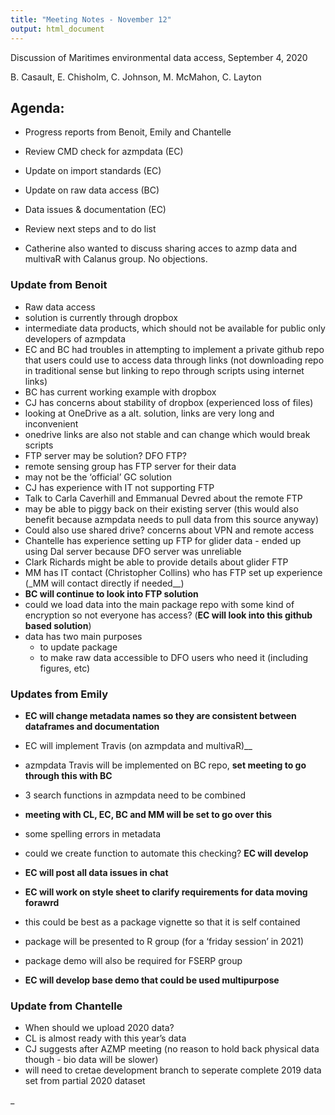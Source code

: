 ```yaml
---
title: "Meeting Notes - November 12"
output: html_document
---
```

Discussion of Maritimes environmental data access, September 4, 2020

B. Casault, E. Chisholm, C. Johnson, M. McMahon, C. Layton


## Agenda: 
*	Progress reports from Benoit, Emily and Chantelle
*	Review CMD check for azmpdata (EC)
*	Update on import standards (EC)
*	Update on raw data access (BC)
*	Data issues & documentation (EC)
*	Review next steps and to do list


* Catherine also wanted to discuss sharing acces to azmp data and multivaR with Calanus group. No objections.


### Update from Benoit

* Raw data access
* solution is currently through dropbox
* intermediate data products, which should not be available for public only developers of azmpdata
* EC and BC had troubles in attempting to implement a private github repo that users could use to access data through links (not downloading repo in traditional sense but linking to repo through scripts using internet links)
* BC has current working example with dropbox
* CJ has concerns about stability of dropbox (experienced loss of files)
* looking at OneDrive as a alt. solution, links are very long and inconvenient
* onedrive links are also not stable and can change which would break scripts
* FTP server may be solution? DFO FTP?
* remote sensing group has FTP server for their data
* may not be the 'official' GC solution
* CJ has experience with IT not supporting FTP
* Talk to Carla Caverhill and Emmanual Devred about the remote FTP
* may be able to piggy back on their existing server (this would also benefit because azmpdata needs to pull data from this source anyway)
* Could also use shared drive? concerns about VPN and remote access
* Chantelle has experience setting up FTP for glider data - ended up using Dal server because DFO server was unreliable
* Clark Richards might be able to provide details about glider FTP
* MM has IT contact (Christopher Collins) who has FTP set up experience (_MM will contact directly if needed__)
* __BC will continue to look into FTP solution__
* could we load data into the main package repo with some kind of encryption so not everyone has access? (__EC will look into this github based solution__)
* data has two main purposes
  * to update package
  * to make raw data accessible to DFO users who need it (including figures, etc)


### Updates from Emily

* __EC will change metadata names so they are consistent between dataframes and documentation__
* EC will implement Travis (on azmpdata and multivaR)__
* azmpdata Travis will be implemented on BC repo, __set meeting to go through this with BC__
* 3 search functions in azmpdata need to be combined
* __meeting with CL, EC, BC and MM will be set to go over this__
* some spelling errors in metadata
* could we create function to automate this checking? __EC will develop__
* __EC will post all data issues in chat__
* __EC will work on style sheet to clarify requirements for data moving forawrd__
* this could be best as a package vignette so that it is self contained

* package will be presented to R group (for a 'friday session' in 2021)
* package demo will also be required for FSERP group
* __EC will develop base demo that could be used multipurpose__


### Update from Chantelle
* When should we upload 2020 data? 
* CL is almost ready with this year's data
* CJ suggests after AZMP meeting (no reason to hold back physical data though - bio data will be slower)
* will need to cretae development branch to seperate complete 2019 data set from partial 2020 dataset

_




